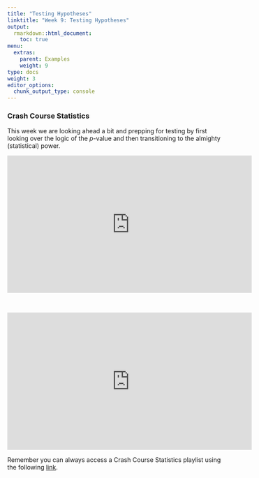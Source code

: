 ```yaml
---
title: "Testing Hypotheses"
linktitle: "Week 9: Testing Hypotheses"
output:
  rmarkdown::html_document:
    toc: true
menu:
  extras:
    parent: Examples
    weight: 9
type: docs
weight: 3
editor_options: 
  chunk_output_type: console
---
```


### Crash Course Statistics
This week we are looking ahead a bit and prepping for testing by first looking over the logic of the *p*-value and then transitioning to the almighty (statistical) power.

<p align="center">
<iframe width="560" height="315" src="https://www.youtube.com/embed/PPD8lER8ju4" frameborder="0" allow="accelerometer; autoplay; encrypted-media; gyroscope; picture-in-picture" allowfullscreen></iframe>
</p>
<br>
<p align="center">
<iframe width="560" height="315" src="https://www.youtube.com/embed/WWagtGT1zH4" frameborder="0" allow="accelerometer; autoplay; encrypted-media; gyroscope; picture-in-picture" allowfullscreen></iframe>
</p>


Remember you can always access a Crash Course Statistics playlist using the following  [link](https://www.youtube.com/playlist?list=PL8dPuuaLjXtNM_Y-bUAhblSAdWRnmBUcr).

